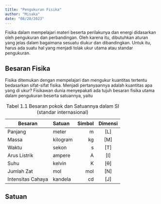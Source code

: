 ```yaml
---
title: "Pengukuran Fisika"
author: "Misaka"
date: "08/20/2023"
---
```


Fisika dalam mempelajari materi beserta perilakunya dan energi didasarkan oleh pengukuran dan perbandingan. Oleh karena itu, dibutuhkan aturan yang jelas dalam bagaimana sesuatu diukur dan dibandingkan. Untuk itu, harus ada suatu hal yang menjadi tolak ukur utama atau standar pengukuran.

## Besaran Fisika
Fisika ditemukan dengan mempelajari dan mengukur kuantitas tertentu bedasarkan sifat-sifat fisika. Menjadi pertanyaannya adalah kuantitas apa yang di ukur? Fisikawan dunia menyepakati ada tujuh besaran fisika utama dalam pengukuran beserta satuannya, yaitu

| Besaran           | Satuan   | Simbol | Dimensi|
|-------------------|:---------|-------:|:------:|
| Panjang           | meter    | m      | [L]    |
| Massa             | kilogram | kg     | [M]    |
| Waktu             | sekon    | s      | [T]    |
| Arus Listrik      | ampere   | A      | [I]    |
| Suhu              | kelvin   | K      | [θ]    |
| Jumlah Zat        | mol      | mol    | [N]    |
| Intensitas Cahaya | kandela  | cd     | [J]    |

: Tabel 1.1 Besaran pokok dan Satuannya dalam SI (standar internasional)

## Satuan 